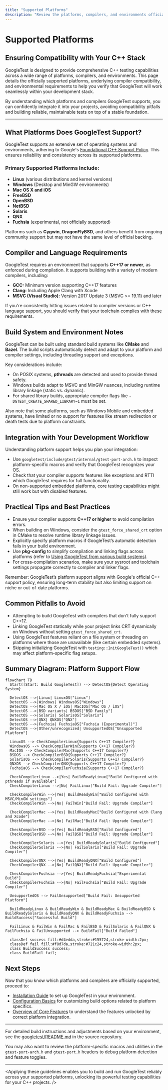 ```yaml
---
title: "Supported Platforms"
description: "Review the platforms, compilers, and environments officially supported by GoogleTest, ensuring compatibility with your C++ stack."
---
```


# Supported Platforms

## Ensuring Compatibility with Your C++ Stack

GoogleTest is designed to provide comprehensive C++ testing capabilities across a wide range of platforms, compilers, and environments. This page details the officially supported platforms, underlying compiler compatibility, and environmental requirements to help you verify that GoogleTest will work seamlessly within your development stack.

By understanding which platforms and compilers GoogleTest supports, you can confidently integrate it into your projects, avoiding compatibility pitfalls and building reliable, maintainable tests on top of a stable foundation.

---

## What Platforms Does GoogleTest Support?

GoogleTest supports an extensive set of operating systems and environments, adhering to Google's [Foundational C++ Support Policy](https://opensource.google/documentation/policies/cplusplus-support). This ensures reliability and consistency across its supported platforms.

### Primary Supported Platforms Include:

- **Linux** (various distributions and kernel versions)
- **Windows** (Desktop and MinGW environments)
- **Mac OS X and iOS**
- **FreeBSD**
- **OpenBSD**
- **NetBSD**
- **Solaris**
- **QNX**
- **Fuchsia** (experimental, not officially supported)

Platforms such as **Cygwin**, **DragonFlyBSD**, and others benefit from ongoing community support but may not have the same level of official backing.


## Compiler and Language Requirements

GoogleTest requires an environment that supports **C++17 or newer**, as enforced during compilation. It supports building with a variety of modern compilers, including:

- **GCC:** Minimum version supporting C++17 features
- **Clang:** Including Apple Clang with Xcode
- **MSVC (Visual Studio):** Version 2017 Update 3 (MSVC >= 19.11) and later

If you're consistently hitting issues related to compiler versions or C++ language support, you should verify that your toolchain complies with these requirements.


## Build System and Environment Notes

GoogleTest can be built using standard build systems like **CMake** and **Bazel**. The build scripts automatically detect and adapt to your platform and compiler settings, including threading support and exceptions.

Key considerations include:

- On POSIX systems, **pthreads** are detected and used to provide thread safety.
- Windows builds adapt to MSVC and MinGW nuances, including runtime library linkage (static vs. dynamic).
- For shared library builds, appropriate compiler flags like `-DGTEST_CREATE_SHARED_LIBRARY=1` must be set.

Also note that some platforms, such as Windows Mobile and embedded systems, have limited or no support for features like stream redirection or death tests due to platform constraints.


## Integration with Your Development Workflow

Understanding platform support helps you plan your integration:

- Use `googletest/include/gtest/internal/gtest-port-arch.h` to inspect platform-specific macros and verify that GoogleTest recognizes your OS.
- Check that your compiler supports features like exceptions and RTTI which GoogleTest requires for full functionality.
- On non-supported embedded platforms, core testing capabilities might still work but with disabled features.


## Practical Tips and Best Practices

- Ensure your compiler supports **C++17 or higher** to avoid compilation errors.
- When building on Windows, consider the `gtest_force_shared_crt` option in CMake to resolve runtime library linkage issues.
- Explicitly specify platform macros if GoogleTest’s automatic detection fails in your build environment.
- Use **pkg-config** to simplify compilation and linking flags across platforms (refer to [Using GoogleTest from various build systems](docs/pkgconfig.md)).
- For cross-compilation scenarios, make sure your sysroot and toolchain settings propagate correctly to compiler and linker flags.


<Info>
Remember: GoogleTest’s platform support aligns with Google's official C++ support policy, ensuring long-term stability but also limiting support on niche or out-of-date platforms.
</Info>


## Common Pitfalls to Avoid

- Attempting to build GoogleTest with compilers that don't fully support C++17.
- Linking GoogleTest statically while your project links CRT dynamically on Windows without setting `gtest_force_shared_crt`.
- Using GoogleTest features reliant on a file system or threading on platforms where those are unavailable (like certain embedded systems).
- Skipping initializing GoogleTest with `testing::InitGoogleTest()` which may affect platform-specific flag setups.


## Summary Diagram: Platform Support Flow
```mermaid
flowchart TD
  Start([Start: Build GoogleTest]) --> DetectOS{Detect Operating System}

  DetectOS -->|Linux| LinuxOS["Linux"]
  DetectOS -->|Windows| WindowsOS["Windows"]
  DetectOS -->|Mac OS X / iOS| MacIOS["Mac OS / iOS"]
  DetectOS -->|BSD variants| BSDOS["BSD Family"]
  DetectOS -->|Solaris| SolarisOS["Solaris"]
  DetectOS -->|QNX| QNXOS["QNX"]
  DetectOS -->|Fuchsia| FuchsiaOS["Fuchsia (Experimental)"]
  DetectOS -->|Other/unrecognized| UnsupportedOS["Unsupported Platform"]

  LinuxOS --> CheckCompilerLinux{Supports C++17 Compiler?}
  WindowsOS --> CheckCompilerWin{Supports C++17 Compiler?}
  MacIOS --> CheckCompilerMac{Supports C++17 Compiler?}
  BSDOS --> CheckCompilerBSD{Supports C++17 Compiler?}
  SolarisOS --> CheckCompilerSolaris{Supports C++17 Compiler?}
  QNXOS --> CheckCompilerQNX{Supports C++17 Compiler?}
  FuchsiaOS --> CheckCompilerFuchsia{Supports C++17 Compiler?}

  CheckCompilerLinux -->|Yes| BuildReadyLinux["Build Configured with pthreads if available"]
  CheckCompilerLinux -->|No| FailLinux["Build Fail: Upgrade Compiler"]

  CheckCompilerWin -->|Yes| BuildReadyWin["Build Configured with MSVC/MinGW settings"]
  CheckCompilerWin -->|No| FailWin["Build Fail: Upgrade Compiler"]

  CheckCompilerMac -->|Yes| BuildReadyMac["Build Configured with Clang and Xcode"]
  CheckCompilerMac -->|No| FailMac["Build Fail: Upgrade Compiler"]

  CheckCompilerBSD -->|Yes| BuildReadyBSD["Build Configured"]
  CheckCompilerBSD -->|No| FailBSD["Build Fail: Upgrade Compiler"]

  CheckCompilerSolaris -->|Yes| BuildReadySolaris["Build Configured"]
  CheckCompilerSolaris -->|No| FailSolaris["Build Fail: Upgrade Compiler"]

  CheckCompilerQNX -->|Yes| BuildReadyQNX["Build Configured"]
  CheckCompilerQNX -->|No| FailQNX["Build Fail: Upgrade Compiler"]

  CheckCompilerFuchsia -->|Yes| BuildReadyFuchsia["Experimental Build"]
  CheckCompilerFuchsia -->|No| FailFuchsia["Build Fail: Upgrade Compiler"]

  UnsupportedOS --> FailUnsupported["Build Fail: Unsupported Platform"]

  BuildReadyLinux & BuildReadyWin & BuildReadyMac & BuildReadyBSD & BuildReadySolaris & BuildReadyQNX & BuildReadyFuchsia --> BuildSuccess["Successful Build"]

  FailLinux & FailWin & FailMac & FailBSD & FailSolaris & FailQNX & FailFuchsia & FailUnsupported --> BuildFail["Build Failed"]

  classDef success fill:#d4edda,stroke:#155724,stroke-width:2px;
  classDef fail fill:#f8d7da,stroke:#721c24,stroke-width:2px;
  class BuildSuccess success;
  class BuildFail fail;

```


## Next Steps

Now that you know which platforms and compilers are officially supported, proceed to:

- [Installation Guide](/getting-started/prereq-install/installation-guide) to set up GoogleTest in your environment.
- [Configuration Basics](/getting-started/prereq-install/configuration-basics) for customizing build options related to platform specifics.
- [Overview of Core Features](/overview/getting-to-know-googletest/core-features-and-value) to understand the features unlocked by correct platform integration.


---

For detailed build instructions and adjustments based on your environment, see the [googletest/README.md](https://github.com/google/googletest/blob/main/README.md) in the source repository.

You may also want to review the platform-specific macros and utilities in the `gtest-port-arch.h` and `gtest-port.h` headers to debug platform detection and feature toggles.


---

<Applying these guidelines enables you to build and run GoogleTest reliably across your supported platforms, unlocking its powerful testing capabilities for your C++ projects. />